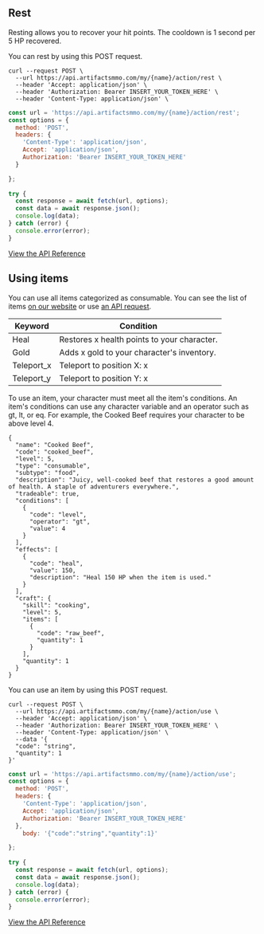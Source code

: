 ## Rest 
  
Resting allows you to recover your hit points. The cooldown is 1 second per 5 HP recovered.

You can rest by using this POST request.

```http filename="cURL" copy
curl --request POST \
  --url https://api.artifactsmmo.com/my/{name}/action/rest \
  --header 'Accept: application/json' \
  --header 'Authorization: Bearer INSERT_YOUR_TOKEN_HERE' \
  --header 'Content-Type: application/json' \
```
```js filename="Javascript" copy
const url = 'https://api.artifactsmmo.com/my/{name}/action/rest';
const options = {
  method: 'POST',
  headers: {
    'Content-Type': 'application/json',
    Accept: 'application/json',
    Authorization: 'Bearer INSERT_YOUR_TOKEN_HERE'
  }

};
  
try {
  const response = await fetch(url, options);
  const data = await response.json();
  console.log(data);
} catch (error) {
  console.error(error);
}
```
[View the API Reference](https://api.artifactsmmo.com/docs/#/operations/action_rest_my__name__action_rest_post)

## Using items

You can use all items categorized as consumable. 
You can see the list of items [on our website](https://artifactsmmo.com/encyclopedia/items?category=consumable) or use [an API request](https://api.artifactsmmo.com/docs/#/operations/get_all_items_items_get).


| Keyword | Condition                                            |
| ------- | ---------------------------------------------------- |
| Heal | Restores x health points to your character. |
| Gold   | Adds x gold to your character's inventory. |
| Teleport_x   | Teleport to position X: x |
| Teleport_y  | Teleport to position Y: x |

To use an item, your character must meet all the item's conditions. An item's conditions can use any character variable and an operator such as gt, lt, or eq.
For example, the Cooked Beef requires your character to be above level 4.

```http filename="JSON" copy
{
  "name": "Cooked Beef",
  "code": "cooked_beef",
  "level": 5,
  "type": "consumable",
  "subtype": "food",
  "description": "Juicy, well-cooked beef that restores a good amount of health. A staple of adventurers everywhere.",
  "tradeable": true,
  "conditions": [
    {
      "code": "level",
      "operator": "gt",
      "value": 4
    }
  ],
  "effects": [
    {
      "code": "heal",
      "value": 150,
      "description": "Heal 150 HP when the item is used."
    }
  ],
  "craft": {
    "skill": "cooking",
    "level": 5,
    "items": [
      {
        "code": "raw_beef",
        "quantity": 1
      }
    ],
    "quantity": 1
  }
}
```


You can use an item by using this POST request.

```http filename="cURL" copy
curl --request POST \
  --url https://api.artifactsmmo.com/my/{name}/action/use \
  --header 'Accept: application/json' \
  --header 'Authorization: Bearer INSERT_YOUR_TOKEN_HERE' \
  --header 'Content-Type: application/json' \
  --data '{
  "code": "string",
  "quantity": 1
}'
```
```js filename="Javascript" copy
const url = 'https://api.artifactsmmo.com/my/{name}/action/use';
const options = {
  method: 'POST',
  headers: {
    'Content-Type': 'application/json',
    Accept: 'application/json',
    Authorization: 'Bearer INSERT_YOUR_TOKEN_HERE'
  },
    body: '{"code":"string","quantity":1}'

};
  
try {
  const response = await fetch(url, options);
  const data = await response.json();
  console.log(data);
} catch (error) {
  console.error(error);
}
```
[View the API Reference](https://api.artifactsmmo.com/docs/#/operations/action_use_item_my__name__action_use_post)

